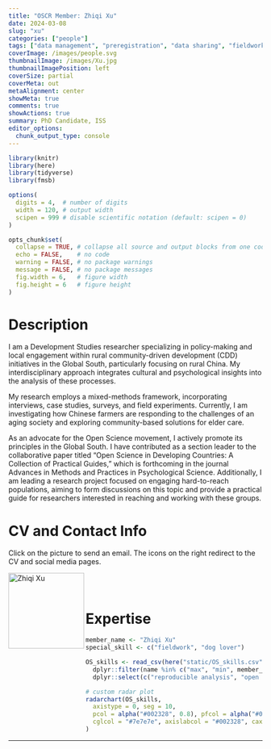 ```yaml
---
title: "OSCR Member: Zhiqi Xu"
date: 2024-03-08
slug: "xu"
categories: ["people"]
tags: ["data management", "preregistration", "data sharing", "fieldwork", "school-iss"] # top 3 categories + unique + school
coverImage: /images/people.svg
thumbnailImage: /images/Xu.jpg
thumbnailImagePosition: left
coverSize: partial
coverMeta: out
metaAlignment: center
showMeta: true
comments: true
showActions: true
summary: PhD Candidate, ISS
editor_options: 
  chunk_output_type: console
---
```


```r

library(knitr)
library(here)
library(tidyverse)
library(fmsb)

options(
  digits = 4,  # number of digits
  width = 120, # output width
  scipen = 999 # disable scientific notation (default: scipen = 0)
)

opts_chunk$set(
  collapse = TRUE, # collapse all source and output blocks from one code chunk into a single block
  echo = FALSE,    # no code
  warning = FALSE, # no package warnings
  message = FALSE, # no package messages
  fig.width = 6,   # figure width
  fig.height = 6   # figure height
)

```

# Description

I am a Development Studies researcher specializing in policy-making and local engagement within rural community-driven development (CDD) initiatives in the Global South, particularly focusing on rural China. My interdisciplinary approach integrates cultural and psychological insights into the analysis of these processes.

My research employs a mixed-methods framework, incorporating interviews, case studies, surveys, and field experiments. Currently, I am investigating how Chinese farmers are responding to the challenges of an aging society and exploring community-based solutions for elder care.

As an advocate for the Open Science movement, I actively promote its principles in the Global South. I have contributed as a section leader to the collaborative paper titled "Open Science in Developing Countries: A Collection of Practical Guides," which is forthcoming in the journal Advances in Methods and Practices in Psychological Science. Additionally, I am leading a research project focused on engaging hard-to-reach populations, aiming to form discussions on this topic and provide a practical guide for researchers interested in reaching and working with these groups.
 
# CV and Contact Info

Click on the picture to send an email. The icons on the right redirect to the CV and social media pages.

<!-- EMAIL -->
<p>
  <a href="mailto:z.xu@iss.nl">
  <img border="0" alt="Zhiqi Xu" src="/images/Xu.jpg" width="150" height="150" align="left">
  </a>
</p>

<!-- CV -->
<p align="center">
  <a href="https://drive.google.com/file/d/1oRpj7_dNjSPQAKjqnzPO15-92-q8krs2/view?usp=sharing" class="fa fa-file fa-2x" style="color:#00B969;">
  </a>
</p>

<!-- LINKEDIN -->
<p align="center">
  <a href="https://www.linkedin.com/in/zhiqi-xu/" class="fa fa-linkedin fa-2x" style="color:#000000;">
  </a>
</p>

<BR><BR>

# Expertise

```r

member_name <- "Zhiqi Xu"
special_skill <- c("fieldwork", "dog lover")

OS_skills <- read_csv(here("static/OS_skills.csv")) %>%
  dplyr::filter(name %in% c("max", "min", member_name)) %>%
  dplyr::select(c("reproducible analysis", "open source software", all_of(special_skill), "data management", "open access", "data sharing", "preregistration"))

# custom radar plot
radarchart(OS_skills,
  axistype = 0, seg = 10,
  pcol = alpha("#002328", 0.8), pfcol = alpha("#00B969", 0.6), plwd = 4, centerzero = TRUE, # polygon
  cglcol = "#7e7e7e", axislabcol = "#002328", caxislabels = seq(0, 10, 2), cglwd = 0.8 # grid
)

```

***


